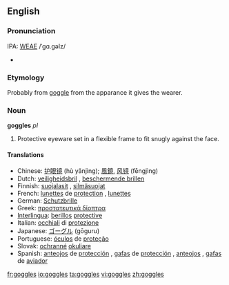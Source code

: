 ==English==

===Pronunciation===
IPA: [[WEAE]] /ˈgɑ.gəlz/
*{{audio|en-us-goggles.ogg|Audio (US)}}

===Etymology===
Probably from [[goggle]] from the apparance it gives the wearer.

===Noun===
'''goggles''' ''pl''

# Protective eyeware set in a flexible frame to fit snugly against the face.

====Translations====
*Chinese: [[护眼镜]] (hù yǎnjìng); [[風鏡]], [[风镜]] (fēngjìng)
*Dutch: [[veiligheidsbril]] {{m}}, [[beschermende brillen]] {{mpl}}
*Finnish: [[suojalasit]] {{p}}, [[silmäsuojat]] {{p}}
*French: [[lunettes]] de [[protection]] {{fpl}}, [[lunettes]] {{fpl}}
*German: [[Schutzbrille]] {{f}}
*Greek: [[προστατευτικά δίοπτρα]] {{p}}
*[[Interlingua]]: [[berillos]] [[protective]]
*Italian: [[occhiali]] di [[protezione]] {{mpl}}
*Japanese: [[ゴーグル]] (gōguru)
*Portuguese: [[óculos]] de [[proteção]] {{mpl}}
*Slovak: [[ochranné]] [[okuliare]] {{mpl}}
*Spanish: [[anteojos]] de [[protección]] {{mpl}}, [[gafas]] de [[protección]] {{fpl}}, [[anteojos]] {{mpl}}, [[gafas]] de [[aviador]] {{mpl}}

[[fr:goggles]]
[[io:goggles]]
[[ta:goggles]]
[[vi:goggles]]
[[zh:goggles]]